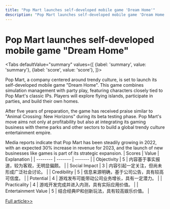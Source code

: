 ```yaml
---
title: "Pop Mart launches self-developed mobile game 'Dream Home'"
description: "Pop Mart launches self-developed mobile game 'Dream Home'"
---
```



# Pop Mart launches self-developed mobile game "Dream Home"


<Tabs
	defaultValue="summary"
	values={[
	{label: 'summary', value: 'summary'},
	{label: 'score', value: 'score'},
]}>
<TabItem value="summary">


Pop Mart, a company centered around trendy culture, is set to launch its self-developed mobile game "Dream Home". This game combines simulation management with party play, featuring characters closely tied to Pop Mart's classic IPs. Players will explore flying islands, participate in parties, and build their own homes.

After five years of preparation, the game has received praise similar to "Animal Crossing: New Horizons" during its beta testing phase. Pop Mart's move aims not only at profitability but also at integrating its gaming business with theme parks and other sectors to build a global trendy culture entertainment empire.

Media reports indicate that Pop Mart has been steadily growing in 2022, with an expected 30% increase in revenue for 2023, and the launch of new businesses like games is part of its strategic expansion.
</TabItem>
<TabItem value="score">
	| Scores     | Value   | Explanation |
	| -------- | ------- | ------- |
	| Objectivity  | 5    | 内容基于事实报道，较为客观，无明显偏颇。    |
	| Social Impact | 3     | 内容引起一定关注，但尚未形成广泛社会讨论。    |
	| Credibility    | 5    | 信息来源明确，基于公司公告，具有较高可信度。    |
	| Potential    | 4    | 游戏发布可能带动公司业务增长，具有一定潜力。    |
	| Practicality    | 4    | 游戏开发完成并进入内测，具有实际应用价值。    |
	| Entertainment Value    | 5    | 结合经典IP和创新玩法，具有较高娱乐价值。    |
</TabItem>
</Tabs>

[Full article>>](https://readhub.cn/topic/8a8VVMvwZ3A)
